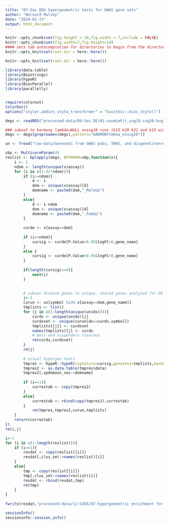 ```yaml
---
title: "07-Sex DEG hypergeometric tests for GWAS gene sets"
author: "Bernard Mulvey"
date: "2024-01-13"
output: html_document
---
```

```r
knitr::opts_chunk$set(fig.height = 10,fig.width = 7,include = FALSE)
knitr::opts_chunk$set(fig.width=7,fig.height=10)
#### sets tab autocompletion for directories to begin from the directory containing the .Rproj session, instead of the script's directory if different
knitr::opts_knit$set(root.dir = here::here())

knitr::opts_knit$set(root.dir = here::here())

library(data.table)
library(Biostrings)
library(hypeR)
library(BiocParallel)
library(parallelly)


require(colorout)
ColorOut()
options("styler.addins_style_transformer" = "biocthis::bioc_style()")

```

```r
degs <- readRDS("processed-data/09-Sex DE/01-voomLmFit_svg10-svg20-hvg20_Hmnydflt-mnn30-HmnylmbNA_BS-15-20-31-15VMHARCclpsd.RDS")

### subset to harmony lambda=NULL nnsvg10 runs (k15 k20 k31 and k15 with vmh and arc collapsed to single domains)
degs <- degs[grep(names(degs),pattern="HARMONYlmbna_nnsvg10")]

un <- fread("raw-data/Genesets from GWAS pubs, TWAS, and disgenet/nonredundant_union_set_genesymbols.txt")

sbp <- MulticoreParam(4)
reslist <- bplapply(degs, BPPARAM=sbp,function(x){
    i <- 1
    ndom <- length(unique(x$assay))
    for (i in c(1:(2*ndom))){
        if (i<=ndom){
            d <- i
            dom <- unique(x$assay)[d]
            domname <- paste0(dom,"_MaleUp")
        }
        else{
            d <- i-ndom
            dom <- unique(x$assay)[d]
            domname <- paste0(dom,"_FemUp")
        }
        
        curde <- x[assay==dom]
        
        if (i<=ndom){
            cursig <- curde[P.Value<0.05&logFC>0,gene_name]
        }
        else {
            cursig <- curde[P.Value<0.05&logFC<0,gene_name]
        }
        
        if(length(cursig)==0){
            next(i)
        }
        

        # subset disease genes to unique, shared genes analyzed for DE in the current domain and format into a list of vectors for each disease
        j<-1
        curun <- un[symbol %in% x[assay==dom,gene_name]]
        tmplists <- list()
        for (j in c(1:length(unique(un$dx)))){
            curdx <- unique(un$dx)[j]
            curdxset <- unique(curun[dx==curdx,symbol])
            tmplists[[j]] <- curdxset
            names(tmplists)[j] <- curdx
            # belt and suspenders clearout
            rm(curdx,curdxset)
        }
        rm(j)
        
        # actual hypergeo tests
        tmpres <- hypeR::hypeR(signature=cursig,genesets=tmplists,background = nrow(curde)-length(cursig),test = "hypergeometric")
        tmpres2 <- as.data.table(tmpres$data)
        tmpres2[,spdomain_sex:=domname]
    
        if (i==1){
            currestab <- copy(tmpres2)
        }
        else{
            currestab <- rbind(copy(tmpres2),currestab)
        }
            rm(tmpres,tmpres2,curun,tmplists)
    }
    return(currestab)
})
rm(i,j)

i<-1
for (i in c(1:length(reslist))){
    if (i==1){
        resdat <- copy(reslist[[i]])
        resdat[,clus_set:=names(reslist)[i]]
    }
    else{
        tmp <- copy(reslist[[i]])
        tmp[,clus_set:=names(reslist)[i]]
        resdat <- rbind(resdat,tmp)
        rm(tmp)
    }
} 
    
fwrite(resdat,"processed-data/11-GSEA/07-hypergeometric enrichment for FDR-sig sex DEGs per harmonyLambdaNA-nnsvg10 cluster (3 k vals and collapsed vmh-arc) in neuropsych GWAS-TWAS-litmined union sets.txt",sep="\t",quote=F)
```

```r
sessionInfo()
sessioninfo::session_info()
```
